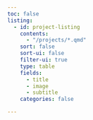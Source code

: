```yaml
---
toc: false
listing: 
  - id: project-listing
    contents:
      - "/projects/*.qmd"
    sort: false
    sort-ui: false 
    filter-ui: true
    type: table
    fields: 
      - title
      - image
      - subtitle
    categories: false

---
```


:::project-listing
:::


